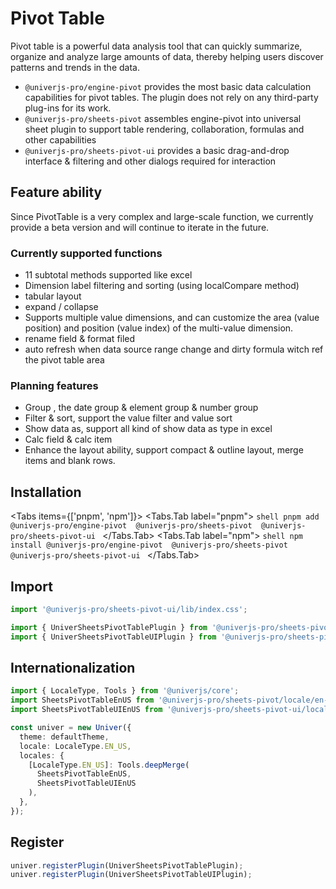 

# Pivot Table

<BadgeGroup values={[UniverTypes.SHEET]} value={UniverTypes.SHEET} />

<Sandbox entryFile={entryFile}  />

Pivot table is a powerful data analysis tool that can quickly summarize, organize and analyze large amounts of data, thereby helping users discover patterns and trends in the data.

- `@univerjs-pro/engine-pivot` provides the most basic data calculation capabilities for pivot tables. The plugin does not rely on any third-party plug-ins for its work.
- `@univerjs-pro/sheets-pivot` assembles engine-pivot into universal sheet plugin to support table rendering, collaboration, formulas and other capabilities
- `@univerjs-pro/sheets-pivot-ui` provides a basic drag-and-drop interface & filtering and other dialogs required for interaction

## Feature ability

<Callout>
Since PivotTable is a very complex and large-scale function, we currently provide a beta version and will continue to iterate in the future.
</Callout>

### Currently supported functions

- 11 subtotal methods supported like excel
- Dimension label filtering and sorting (using localCompare method)
- tabular layout
- expand / collapse
- Supports multiple value dimensions, and can customize the area (value position) and position (value index) of the multi-value dimension.
- rename field & format filed
- auto refresh when data source range change and dirty formula witch ref the pivot table area

### Planning features

- Group , the date group & element group & number group
- Filter & sort, support the value filter and value sort
- Show data as, support all kind of show data as type in excel
- Calc field & calc item
- Enhance the layout ability, support compact & outline layout, merge items and blank rows.

## Installation

<Tabs items={['pnpm', 'npm']}>
  <Tabs.Tab label="pnpm">
    ```shell
    pnpm add @univerjs-pro/engine-pivot  @univerjs-pro/sheets-pivot  @univerjs-pro/sheets-pivot-ui
    ```
  </Tabs.Tab>
  <Tabs.Tab label="npm">
    ```shell
    npm install @univerjs-pro/engine-pivot  @univerjs-pro/sheets-pivot  @univerjs-pro/sheets-pivot-ui
    ```
  </Tabs.Tab>
</Tabs>

## Import

```typescript
import '@univerjs-pro/sheets-pivot-ui/lib/index.css';

import { UniverSheetsPivotTablePlugin } from '@univerjs-pro/sheets-pivot';
import { UniverSheetsPivotTableUIPlugin } from '@univerjs-pro/sheets-pivot-ui';
```

## Internationalization

```typescript
import { LocaleType, Tools } from '@univerjs/core';
import SheetsPivotTableEnUS from '@univerjs-pro/sheets-pivot/locale/en-US';
import SheetsPivotTableUIEnUS from '@univerjs-pro/sheets-pivot-ui/locale/en-US';

const univer = new Univer({
  theme: defaultTheme,
  locale: LocaleType.EN_US,
  locales: {
    [LocaleType.EN_US]: Tools.deepMerge(
      SheetsPivotTableEnUS,
      SheetsPivotTableUIEnUS
    ),
  },
});
```

## Register

```typescript
univer.registerPlugin(UniverSheetsPivotTablePlugin);
univer.registerPlugin(UniverSheetsPivotTableUIPlugin);
```

